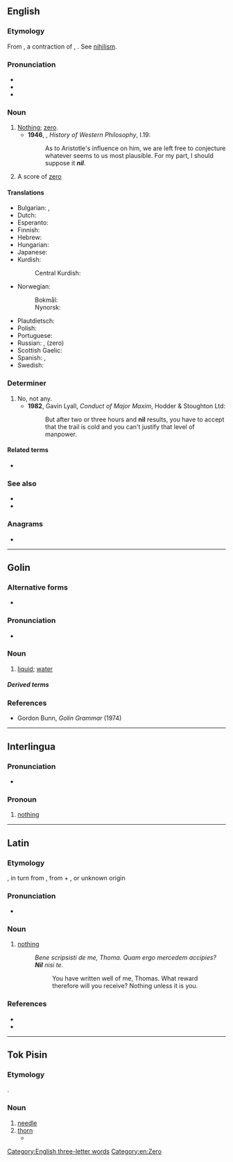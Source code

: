 {{also|Nil|NIL|níl|Níl|Nîl|ni-l|-nil-|Appendix:Variations of "nil"}}
==English==

===Etymology===
From {{bor|en|la|nīl}}, a contraction of {{m|la|nihil}}, {{m|la|nihilum||nothing}}. See [[nihilism]].

===Pronunciation===
* {{IPA|en|/nɪl/}}
* {{audio|en|LL-Q1860 (eng)-Vealhurl-nil.wav |Audio (UK)}}
* {{rhymes|en|ɪl}}

===Noun===
{{en-noun|-|s}}

# [[nothing|Nothing]]; [[zero]].
#* '''1946''', {{w|Bertrand Russell}}, ''History of Western Philosophy'', I.19:
#*: As to Aristotle's influence on him, we are left free to conjecture whatever seems to us most plausible. For my part, I should suppose it '''''nil'''''.
# {{lb|en|sports}} A score of [[zero]]
#: {{ux|en|The football match ended in a '''nil-nil''' draw.}}

====Translations====
{{trans-top|nothing}}
* Bulgarian: {{t+|bg|нищо|n}}, {{t+|bg|нула|f}}
* Dutch: {{t+|nl|nul}}
* Esperanto: {{t+|eo|nenio}}
* Finnish: {{t+|fi|nolla}}
* Hebrew: {{t+|he|כלום|tr=kloom|sc=Hebr}}
* Hungarian: {{t+|hu|null}}
* Japanese: {{t|ja|ニル|tr=niru|sc=Jpan}}
* Kurdish:
*: Central Kurdish: {{t+|ckb|ھیچ}}
* Norwegian:
*: Bokmål: {{t+|nb|null}}
*: Nynorsk: {{t|nn|null}}
{{trans-mid}}
* Plautdietsch: {{t|pdt|nuscht}}
* Polish: {{t+|pl|zero}}
* Portuguese: {{t+|pt|nada|m}}
* Russian: {{t+|ru|ничто́|n}}, {{t+|ru|ноль|m}} (zero)
* Scottish Gaelic: {{t|gd|neoni|m|f}}
* Spanish: {{t+|es|nada}}, {{t+|es|cero}}
* Swedish: {{t+|sv|noll}}
{{trans-bottom}}

===Determiner===
{{en-det}}

# No, not any.
#* '''1982''', Gavin Lyall, ''Conduct of Major Maxim'', Hodder & Stoughton Ltd:
#*: But after two or three hours and '''nil''' results, you have to accept that the trail is cold and you can't justify that level of manpower.

====Related terms====
* {{l|en|nihilism}}

===See also===
* {{l|en|null}}
* {{l|en|nil desperandum}}

===Anagrams===
* {{anagrams|en|a=iln|-lin|Lin|Lin.|lin|lin.}}

[[Category:English three-letter words]]
[[Category:en:Zero]]

----

==Golin==

===Alternative forms===
* {{alter|gvf|nl|nĺ}}

===Pronunciation===
* {{IPA|gvf|[nɨ̆ĺ]|[nĺ]|[˩˧nɨ̆l]}}

===Noun===
{{head|gvf|noun}}

# [[liquid]]; [[water]]
#: {{uxi|gvf|Na '''nil''' ne dugudige.|I swallowed water.}}

=====Derived terms=====
{{col3|gvf
|Kulupe nil
|nil benke
|nil benke binan
|nil guli
|nil kabe
|nil kupa si
|Nilmanil
|nil pai
|nilwa
}}

===References===
* Gordon Bunn, ''Golin Grammar'' (1974)

{{c|gvf|Water}}

----

==Interlingua==

===Pronunciation===
* {{IPA|ia|/nil/}}

===Pronoun===
{{head|ia|pronoun|indefinite}}

# [[nothing]]

----

==Latin==

===Etymology===
{{clipping|la|nihil}}, in turn from {{m|la|nihilum}}, from {{m|la|ne-||not}} + {{m|la|hilum||a hilum; a trifle, a bagatelle}}, or unknown origin

===Pronunciation===
* {{la-IPA|nīl}}

===Noun===
{{la-noun|nīl|g=n|indecl=1}}

# {{lb|la|chiefly|poetic}} [[nothing]]
#: ''Bene scripsisti de me, Thoma. Quam ergo mercedem accipies? '''Nil''' nisi te.''
#:: You have written well of me, Thomas. What reward therefore will you receive? Nothing unless it is you.

===References===
* {{R:L&S}}
* {{R:Elementary Lewis}}

----

==Tok Pisin==

===Etymology===
{{der|tpi|en|needle}}.

===Noun===
{{head|tpi|noun}}

# [[needle]]
# [[thorn]]
#* {{RQ:Buk Baibel|Jenesis|3|18|passage=Ol rop i gat '''nil''' na ol gras nogut bai i kamap na karamapim gaden bilong yu.}}

{{LDL|tpi}}